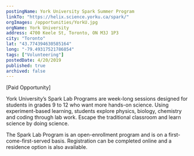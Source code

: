 ```yaml
---
postingName: York University Spark Summer Program
linkTo: "https://helix.science.yorku.ca/spark/"
orgImages: /opportunities/YorkU.jpg
orgName: York University
address: 4700 Keele St, Toronto, ON M3J 1P3
city: "Toronto"
lat: "43.774394630585164"
long: "-79.49317521786854"
tags: ["Volunteering"]
postedDate: 4/20/2019
published: true 
archived: false 
---
```

<div>
<p> [Paid Opportunity] </p>

<p> York University’s Spark Lab Programs are week-long sessions designed for students in grades 9 to 12 
who want more hands-on science. Using experiment-based learning, students explore physics, biology, 
chemistry and coding through lab work. Escape the traditional classroom and learn science by doing science. </p>

<p> The Spark Lab Program is an open-enrollment program and is on a first-come-first-served basis. 
Registration can be completed online and a residence option is also available. </p>

</div>